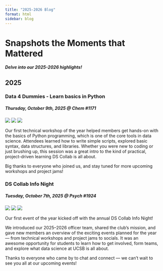 ```yaml
---
title: "2025-2026 Blog"
format: html
sidebar: blog 
---
```


<div class="blogheader">
  <h1>Snapshots the Moments that Mattered</h1>
  <h5>Delve into our 2025-2026 highlights!</h5>
</div>

<h2>2025</h2>

<!--
<div class="post">
<h3>DS Collab Study Jam 1</h3>
<h5>Friday, October 17th, 2025 @ SRB 2nd Floor Conference Room</h5>
<img src="../Images/2526Workshops/INFONIGHT/infonight1.jpg">
<img src="../Images/2526Workshops/INFONIGHT/infonight2.jpg">
<img src="../Images/2526Workshops/INFONIGHT/infonight3.jpg">
<p>
Thanks to everyone who showed up to form groups and start on projects. We can't wait to see the results of each groups' efforts at the project showcase! Contact any officer if you have questions about group formation, or your projects, and stay tuned over the coming weeks for future project jams!
</p>
</div>
-->

<div class="post">
<h3>Data 4 Dummies - Learn basics in Python</h3>
<h5>Thursday, October 9th, 2025 @ Chem #1171</h5>
<img src="../Images/2526Workshops/DATA4DUMMIES/1.jpg">
<img src="../Images/2526Workshops/DATA4DUMMIES/2.jpg">
<img src="../Images/2526Workshops/DATA4DUMMIES/3.jpg">
<p>
Our first technical workshop of the year helped members get hands-on with the basics of Python programming, which is one of the core tools in data science. Attendees learned how to write simple scripts, explored basic syntax, data structures, and libraries. Whether you were new to coding or just brushing up, this session was a great intro to the kind of practical, project-driven learning DS Collab is all about.  

Big thanks to everyone who joined us, and stay tuned for more upcoming workshops and project jams!
</p>
</div>

<div class="post">
<h3>DS Collab Info Night</h3>
<h5>Tuesday, October 7th, 2025 @ Psych #1924</h5>
<img src="../Images/2526Workshops/INFONIGHT/infonight1.jpg">
<img src="../Images/2526Workshops/INFONIGHT/infonight2.jpg">
<img src="../Images/2526Workshops/INFONIGHT/infonight3.jpg">
<p>
Our first event of the year kicked off with the annual DS Collab Info Night! 

We introduced our 2025–2026 officer team, shared the club’s mission, and gave new members an overview of the exciting events planned for the year — from technical workshops and project jams to socials. It was an awesome opportunity for students to learn how to get involved, form teams, and explore what data science at UCSB is all about.  

Thanks to everyone who came by to chat and connect — we can’t wait to see you all at our upcoming events!
</p>
</div>

<!--
<div class="post">
<h3>Ice Cream Social</h3>
<h5>Friday, October 3rd, 2025 @ SRB lawn</h5>
<img src="../Images/Blog/ProjectJam/projectjam.jpeg">
<img src="../Images/Blog/ProjectJam/welcomesign.jpeg">
<p>
Thanks to everyone who showed up to form groups and start on projects. We can't wait to see the results of each groups' efforts at the project showcase! Contact any officer if you have questions about group formation, or your projects, and stay tuned over the coming weeks for future project jams!
</p>
</div>
-->